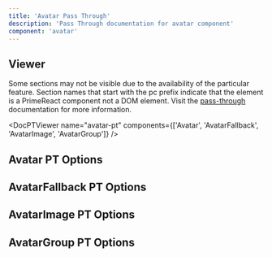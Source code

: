 ```yaml
---
title: 'Avatar Pass Through'
description: 'Pass Through documentation for avatar component'
component: 'avatar'
---
```


## Viewer

Some sections may not be visible due to the availability of the particular feature. Section names that start with the pc prefix indicate that the element is a PrimeReact component not a DOM element. Visit the [pass-through](https://primevue.org/passthrough/#pcprefix) documentation for more information.

<DocPTViewer name="avatar-pt" components={['Avatar', 'AvatarFallback', 'AvatarImage', 'AvatarGroup']} />

## Avatar PT Options

<DocTable name="Avatar" category="pt" />

## AvatarFallback PT Options

<DocTable name="Avatar" category="pt" />

## AvatarImage PT Options

<DocTable name="Avatar" category="pt" />

## AvatarGroup PT Options

<DocTable name="AvatarGroup" category="pt" />
